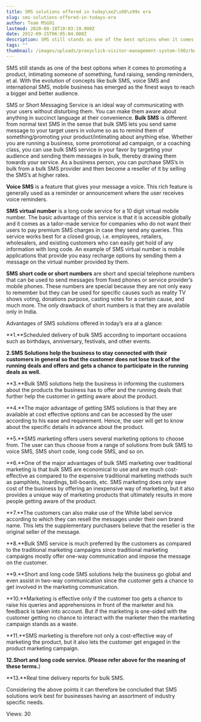```yaml
---
title: SMS solutions offered in today\xe2\x80\x99s era
slug: sms-solutions-offered-in-todays-era
author: Team MSG91
lastmod: 2020-08-18T10:03:19.000Z
date: 2012-09-25T06:05:04.000Z
description: SMS still stands as one of the best options when it comes to promoting a product, intimating someone of something, fund raising, sending reminders, et al. With the evolution of concepts like bulk SMS, voice SMS and international SMS, mobile business has emerged as the finest ways to reach a bigger and better audience.
tags: ""
thumbnail: /images/uploads/proxyclick-visitor-management-system-l90zrbwvcoe-unsplash.jpg
---
```


SMS still stands as one of the best options when it comes to promoting a product, intimating someone of something, fund raising, sending reminders, et al. With the evolution of concepts like bulk SMS, voice SMS and international SMS, mobile business has emerged as the finest ways to reach a bigger and better audience.


SMS or Short Messaging Service is an ideal way of communicating with your users without disturbing them. You can make them aware about anything in succinct language at their convenience. **Bulk SMS** is different from normal text SMS in the sense that bulk SMS lets you send same message to your target users in volume so as to remind them of something/promoting your product/intimating about anything else. Whether you are running a business, some promotional ad campaign, or a coaching class, you can use bulk SMS service in your favor by targeting your audience and sending them messages in bulk, thereby drawing them towards your service. As a business person, you can purchase SMS’s in bulk from a bulk SMS provider and then become a reseller of it by selling the SMS’s at higher rates.


**Voice SMS** is a feature that gives your message a voice. This rich feature is generally used as a reminder or announcement where the user receives voice reminders.


**SMS virtual number** is a long code service for a 10 digit virtual mobile number. The basic advantage of this service is that it is accessible globally and it comes as a tailor-made service for companies who do not want their users to pay premium SMS charges in case they send any queries. This service works best for a closed group, i.e. employees, retailers, wholesalers, and existing customers who can easily get hold of any information with long code. An example of SMS virtual number is mobile applications that provide you easy recharge options by sending them a message on the virtual number provided by them.


**SMS short code or short numbers** are short and special telephone numbers that can be used to send messages from fixed phones or service provider’s mobile phones. These numbers are special because they are not only easy to remember but they can be used for specific causes such as reality TV shows voting, donations purpose, casting votes for a certain cause, and much more. The only drawback of short numbers is that they are available only in India.


Advantages of SMS solutions offered in today’s era at a glance:


**1.**Scheduled delivery of bulk SMS according to important occasions such as birthdays, anniversary, festivals, and other events.


**2.**SMS Solutions help the business to stay connected with their customers in general so that the customer does not lose track of the running deals and offers and gets a chance to participate in the running deals as well**.**


**3.**Bulk SMS solutions help the business in informing the customers about the products the business has to offer and the running deals that further help the customer in getting aware about the product.


**4.**The major advantage of getting SMS solutions is that they are available at cost effective options and can be accessed by the user according to his ease and requirement. Hence, the user will get to know about the specific details in advance about the product.


**5.**SMS marketing offers users several marketing options to choose from. The user can thus choose from a range of solutions from bulk SMS to voice SMS, SMS short code, long code SMS, and so on.


**6.**One of the major advantages of bulk SMS marketing over traditional marketing is that bulk SMS are economical to use and are much cost-effective as compared to the expensive traditional marketing methods such as pamphlets, hoardings, bill-boards, etc. SMS marketing does only save cost of the business by offering an inexpensive way of marketing, but it also provides a unique way of marketing products that ultimately results in more people getting aware of the product.


**7.**The customers can also make use of the White label service according to which they can resell the messages under their own brand name. This lets the supplementary purchasers believe that the reseller is the original seller of the message.


**8.**Bulk SMS service is much preferred by the customers as compared to the traditional marketing campaigns since traditional marketing campaigns mostly offer one-way communication and impose the message on the customer.


**9.**Short and long code SMS solutions help the business go global and even assist in two-way communication since the customer gets a chance to get involved in the marketing communication.


**10.**Marketing is effective only if the customer too gets a chance to raise his queries and apprehensions in front of the marketer and his feedback is taken into account. But if the marketing is one-sided with the customer getting no chance to interact with the marketer then the marketing campaign stands as a waste.


**11.**SMS marketing is therefore not only a cost-effective way of marketing the product, but it also lets the customer get engaged in the product marketing campaign.


**12.**Short and long code service. (Please refer above for the meaning of these terms**.**)


**13.**Real time delivery reports for bulk SMS.


Considering the above points it can therefore be concluded that SMS solutions work best for businesses having an assortment of industry specific needs.


 Views: 30


